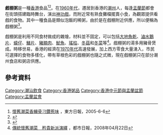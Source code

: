 {{Infobox prepared food
| name             = 戲棚粥
| image            = 
| caption          = 
| alternate_name   = 
| country          = [[香港|香港]]
| course           = 
| type             = [[粥|粥]]
| served           = 熱
| main_ingredient  = [[白米|白米]]、[[水|水]]和[[豬腩肉|豬腩肉]]、[[魷魚|魷魚]]、[[瑤柱|瑤柱]]及[[冬菇|冬菇]]等配料
| variations       = 
| other            = 
}}
'''戲棚粥'''是一種[[香港|香港]]食品<ref>[http://orientaldaily.on.cc/archive/20050606/fea/fea_h1cnt.html 懷舊潮菜香櫞骨刁鑽惹味] {{Wayback|url=http://orientaldaily.on.cc/archive/20050606/fea/fea_h1cnt.html |date=20160305074451 }}，東方日報，2005-6-6</ref><ref name="hk01-2016-02-19">{{cite news |title=大帽山蓮姐出山擺檔　懷舊墟「戲棚粥」食出人情味 |url=https://www.hk01.com/%E7%A4%BE%E6%9C%83%E6%96%B0%E8%81%9E/8041/%E5%85%83%E5%AE%B5%E7%AF%80-%E5%A4%A7%E5%B8%BD%E5%B1%B1%E8%93%AE%E5%A7%90%E5%87%BA%E5%B1%B1%E6%93%BA%E6%AA%94-%E6%87%B7%E8%88%8A%E5%A2%9F-%E6%88%B2%E6%A3%9A%E7%B2%A5-%E9%A3%9F%E5%87%BA%E4%BA%BA%E6%83%85%E5%91%B3 |accessdate=2019-07-04 |work=香港01 |date=2016-02-19 |archive-date=2019-07-04 |archive-url=https://web.archive.org/web/20190704121719/https://www.hk01.com/%E7%A4%BE%E6%9C%83%E6%96%B0%E8%81%9E/8041/%E5%85%83%E5%AE%B5%E7%AF%80-%E5%A4%A7%E5%B8%BD%E5%B1%B1%E8%93%AE%E5%A7%90%E5%87%BA%E5%B1%B1%E6%93%BA%E6%AA%94-%E6%87%B7%E8%88%8A%E5%A2%9F-%E6%88%B2%E6%A3%9A%E7%B2%A5-%E9%A3%9F%E5%87%BA%E4%BA%BA%E6%83%85%E5%91%B3 |dead-url=no }}</ref>。在[[香港1960年代|1960年代]]，遷居到香港的[[潮州|潮州]]人，每逢[[盂蘭節|盂蘭節]]都會在街頭搭建臨時舞台，演出[[神功戲|神功戲]]，而附近常有熟食攤檔擺賣小食，為觀眾提供看戲的食物。其中一種食品是類似泡飯的稀粥，由於是在戲棚附近供應，所以便稱為戲棚粥<ref>{{cite news |title=新光戲院變身元宵戲棚 懷舊戲棚粥你食過未？ |url=https://www.nmplus.hk/178148/lifestyle/eat_and_play/%E6%96%B0%E5%85%89%E6%88%B2%E9%99%A2%E8%AE%8A%E8%BA%AB%E5%85%83%E5%AE%B5%E6%88%B2%E6%A3%9A/ |accessdate=2019-07-04 |work=新Monday |date=2016-02-19 |archive-date=2019-07-04 |archive-url=https://web.archive.org/web/20190704121544/https://www.nmplus.hk/178148/lifestyle/eat_and_play/%e6%96%b0%e5%85%89%e6%88%b2%e9%99%a2%e8%ae%8a%e8%ba%ab%e5%85%83%e5%ae%b5%e6%88%b2%e6%a3%9a/ |dead-url=no }}</ref>。

戲棚粥是利用不同食材做成的雜燴，材料並不固定，可以包括[[大地魚|大地魚乾]]、[[滷水鵝|滷水鵝片]]、[[蠔|蠔仔]]、[[鱔|鱔片]]、[[豬腩肉|豬腩肉]]、[[魷魚|魷魚]]、[[瑤柱|瑤柱]]、[[冬菇|冬菇]]和[[冬菜|冬菜]]等<ref>[http://www.metrohk.com.hk/index.php?cmd=detail&categoryID=19&publishDate=2008-04-22 傳統懷舊潮菜　矜貴新派演繹] {{Wayback|url=http://www.metrohk.com.hk/index.php?cmd=detail&categoryID=19&publishDate=2008-04-22 |date=20160304123713 }}，都市日報，2008年04月22日</ref>。戲棚粥的湯多用豬骨煲成。時移世易，香港的經濟在[[香港1970年代|1970年代]]高速發展，加上西方零食大量湧入，市民可選擇的食物多樣化，帶有草根色彩的戲棚粥也隨之式微，現在戲棚粥只在部分潮州食店和粥店供應。

== 參考資料 ==
{{reflist}}

[[Category:潮汕飲食|Category:潮汕飲食]]
[[Category:香港粥品|Category:香港粥品]]
[[Category:香港中元節與盂蘭盆節|Category:香港中元節與盂蘭盆節]]
[[Category:盂蘭盆會|Category:盂蘭盆會]]